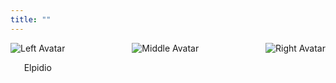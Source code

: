 ```yaml
---
title: ""
---
```


```{=html}
<div style="display: flex; justify-content: space-between; text-align:center">
  <div class="avatar">
    <img src="elpidio.jpg" alt="Left Avatar">
    <p>Elpidio</p>
  </div>
  <div class="avatar">
    <img src="Carlos.jpg" alt="Middle Avatar">
    <!-- Text for Middle Avatar (if any) -->
  </div>
  <div class="avatar">
    <img src="marcio.jpg" alt="Right Avatar">
    <!-- Text for Right Avatar (if any) -->
  </div>
</div>
```
